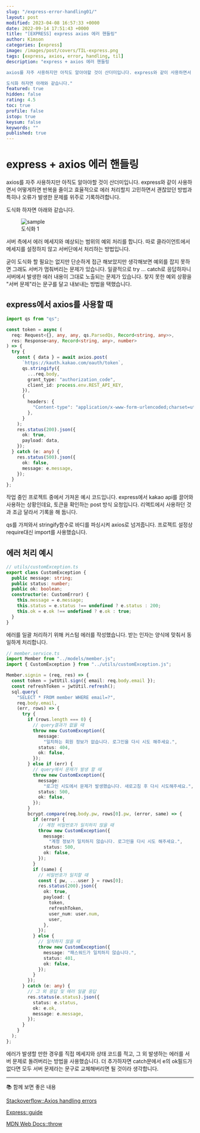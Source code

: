 ```yaml
---
slug: "/express-error-handling01/"
layout: post
modified: 2023-04-08 16:57:33 +0000
date: 2022-09-14 17:51:43 +0000
title: "[EXPRESS] express axios 에러 핸들링"
author: Kimson
categories: [express]
image: /images/post/covers/TIL-express.png
tags: [express, axios, error, handling, til]
description: "express + axios 에러 핸들링

axios를 자주 사용하지만 아직도 알아야할 것이 산더미입니다. express와 같이 사용하면서 어떻게하면 반복을 줄이고 효율적으로 에러 처리할지 고민하면서 괜찮았던 방법과 특히나 오류가 발생한 문제를 위주로 기록하려합니다.

도식화 하자면 아래와 같습니다."
featured: true
hidden: false
rating: 4.5
toc: true
profile: false
istop: true
keysum: false
keywords: ""
published: true
---
```


# express + axios 에러 핸들링

axios를 자주 사용하지만 아직도 알아야할 것이 산더미입니다. express와 같이 사용하면서 어떻게하면 반복을 줄이고 효율적으로 에러 처리할지 고민하면서 괜찮았던 방법과 특히나 오류가 발생한 문제를 위주로 기록하려합니다.

도식화 하자면 아래와 같습니다.

<figure className="text-center">
<span className="w-inline-block">
   <img src="https://[user-images.githubusercontent.com/71887242/187074979-4a53bddd-d539-4de8-a80f-abceb48b6c07.png](https://user-images.githubusercontent.com/71887242/190115679-627c7c7d-4d59-4929-a42d-828ab82a4131.png)" alt="sample" title="sample" />
   <figcaption>도식화 1</figcaption>
</span>
</figure>

서버 측에서 에러 메세지와 예상되는 범위의 예외 처리를 합니다. 따로 클라이언트에서 메세지를 설정하지 않고 서버단에서 처리하는 방법입니다.

굳이 도식화 할 필요는 없지만 단순하게 접근 해보았지만 생각해보면 예외를 잡지 못하면 그래도 서버가 멈춰버리는 문제가 있습니다. 일괄적으로 try ... catch로 응답하자니 서버에서 발생한 에러 내용이 그대로 노출되는 문제가 있습니다. 찾지 못한 예외 상황을 "서버 문제"라는 문구를 달고 내보내는 방법을 택했습니다.

## express에서 axios를 사용할 때

```typescript
import qs from "qs";

const token = async (
  req: Request<{}, any, any, qs.ParsedQs, Record<string, any>>,
  res: Response<any, Record<string, any>, number>
) => {
  try {
    const { data } = await axios.post(
      `https://kauth.kakao.com/oauth/token`,
      qs.stringify({
        ...req.body,
        grant_type: "authorization_code",
        client_id: process.env.REST_API_KEY,
      }),
      {
        headers: {
          "Content-type": "application/x-www-form-urlencoded;charset=utf-8",
        },
      }
    );
    res.status(200).json({
      ok: true,
      payload: data,
    });
  } catch (e: any) {
    res.status(500).json({
      ok: false,
      message: e.message,
    });
  }
};
```

작업 중인 프로젝트 중에서 가져온 예시 코드입니다. express에서 kakao api를 끌어와 사용하는 상황인데요, 토큰을 확인하는 post 방식 요청입니다. 리액트에서 사용하던 것과 조금 달라서 기록을 해 둡니다.

qs를 가져와서 stringify함수로 바디를 파싱시켜 axios로 넘겨줍니다. 프로젝트 설정상 require대신 import를 사용했습니다.

## 에러 처리 예시

```typescript
// utils/customException.ts
export class CustomException {
  public message: string;
  public status: number;
  public ok: boolean;
  constructor(e: CustomError) {
    this.message = e.message;
    this.status = e.status !== undefined ? e.status : 200;
    this.ok = e.ok !== undefined ? e.ok : true;
  }
}
```

에러를 일괄 처리하기 위해 커스텀 에러를 작성했습니다. 받는 인자는 양식에 맞춰서 동일하게 처리합니다.

```typescript
// member.service.ts
import Member from "../models/member.js";
import { CustomException } from "../utils/customException.js";

Member.signin = (req, res) => {
  const token = jwtUtil.sign({ email: req.body.email });
  const refreshToken = jwtUtil.refresh();
  sql.query(
    "SELECT * FROM member WHERE email=?",
    req.body.email,
    (err, rows) => {
      try {
        if (rows.length === 0) {
          // query결과가 없을 때
          throw new CustomException({
            message:
              "일치하는 회원 정보가 없습니다. 로그인을 다시 시도 해주세요.",
            status: 404,
            ok: false,
          });
        } else if (err) {
          // query에서 문제가 발생 할 때
          throw new CustomException({
            message:
              "로그인 시도에서 문제가 발생했습니다. 새로고침 후 다시 시도해주세요.",
            status: 500,
            ok: false,
          });
        }
        bcrypt.compare(req.body.pw, rows[0].pw, (error, same) => {
          if (error) {
            // 계정 비밀번호가 일치하지 않을 때
            throw new CustomException({
              message:
                "계정 정보가 일치하지 않습니다. 로그인을 다시 시도 해주세요.",
              status: 500,
              ok: false,
            });
          }
          if (same) {
            // 비밀번호가 일치할 때
            const { pw, ...user } = rows[0];
            res.status(200).json({
              ok: true,
              payload: {
                token,
                refreshToken,
                user_num: user.num,
                user,
              },
            });
          } else {
            // 일치하지 않을 때
            throw new CustomException({
              message: "패스워드가 일치하지 않습니다.",
              status: 401,
              ok: false,
            });
          }
        });
      } catch (e: any) {
        // 그 외 응답 및 에러 일괄 응답
        res.status(e.status).json({
          status: e.status,
          ok: e.ok,
          message: e.message,
        });
      }
    }
  );
};
```

에러가 발생할 만한 경우를 직접 메세지와 상태 코드를 적고, 그 외 발생하는 에러를 서버 문제로 돌려버리는 방법을 사용했습니다. 더 추가하자면 catch문에서 e의 ok필드가 없다면 모두 서버 문제라는 문구로 교체해버리면 될 것이라 생각합니다.

---

📚 함께 보면 좋은 내용

[Stackoverflow::Axios handling errors](https://stackoverflow.com/questions/49967779/axios-handling-errors)

[Express::guide](https://expressjs.com/ko/guide/error-handling.html)

[MDN Web Docs::throw](https://developer.mozilla.org/ko/docs/Web/JavaScript/Reference/Statements/throw)
